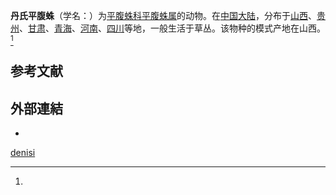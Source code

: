 {{Speciesbox
| genus = Gnaphosa
| species = denisi
| authority = (Schenkel, 1963)<ref name='id14342'>{{cite web| url =http://www.bioinfo.cn/db05/BjdwSpecies.php?action=view&id=14342| title =丹氏平腹蛛| work =《中国动物物种编目数据库》| publisher =中国科学院微生物研究所| author =中国科学院动物研究所| accessdate =2009-04-28| deadurl =yes| archiveurl =https://web.archive.org/web/20160305050704/http://www.bioinfo.cn/db05/BjdwSpecies.php?action=view&id=14342| archivedate =2016-03-05}}</ref>
}}

'''丹氏平腹蛛'''（学名：{{lang|la|''Gnaphosa denisi''}}）为[[平腹蛛科|平腹蛛科]][[平腹蛛属|平腹蛛属]]的动物。在[[中国大陆|中国大陆]]，分布于[[山西|山西]]、[[贵州|贵州]]、[[甘肃|甘肃]]、[[青海|青海]]、[[河南|河南]]、[[四川|四川]]等地，一般生活于草丛。该物种的模式产地在山西。<ref name='id14342'/>

==参考文献==
{{reflist|refs=
}}

==外部連結==
{{commons category|Gnaphosa denisi}}
*{{Wikispecies-inline|Gnaphosa denisi}}
{{Taxonbar}}

[[Category:平腹蛛属|denisi]]


{{蜘蛛小作品}}